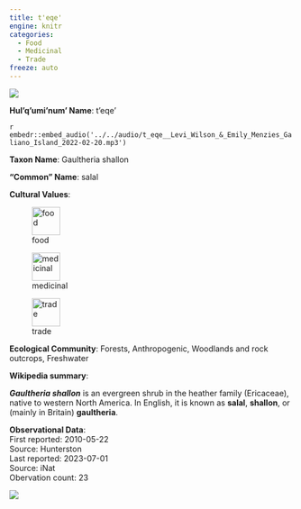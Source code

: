 ```yaml
---
title: t'eqe'
engine: knitr
categories:
  - Food
  - Medicinal
  - Trade
freeze: auto
---
```

![](https://inaturalist-open-data.s3.amazonaws.com/photos/1142/medium.jpg){fig-alt="t'eqe' - salal"}

**Hul'q'umi'num' Name**: t'eqe'

`r embedr::embed_audio('../../audio/t_eqe__Levi_Wilson_&_Emily_Menzies_Galiano_Island_2022-02-20.mp3')`

**Taxon Name**: Gaultheria shallon

**"Common" Name**: salal

**Cultural Values**:  

::: {layout-nrow=1 style="width:60%"}
![food](/files/food.svg){width=50px}

![medicinal](/files/medicinal.svg){width=50px}

![trade](/files/trade.svg){width=50px}
:::

**Ecological Community**: Forests, Anthropogenic, Woodlands and rock outcrops, Freshwater

**Wikipedia summary**:  
<p class="mw-empty-elt">

</p>
<p><i><b>Gaultheria shallon</b></i> is an evergreen shrub in the heather family (Ericaceae), native to western North America.  In English, it is known as <b>salal</b>, <b>shallon</b>, or (mainly in Britain) <b>gaultheria</b>.

**Observational Data**:   
First reported: 2010-05-22  
Source: Hunterston  
Last reported: 2023-07-01  
Source: iNat  
Obervation count: 23

![](community_dist.png)
